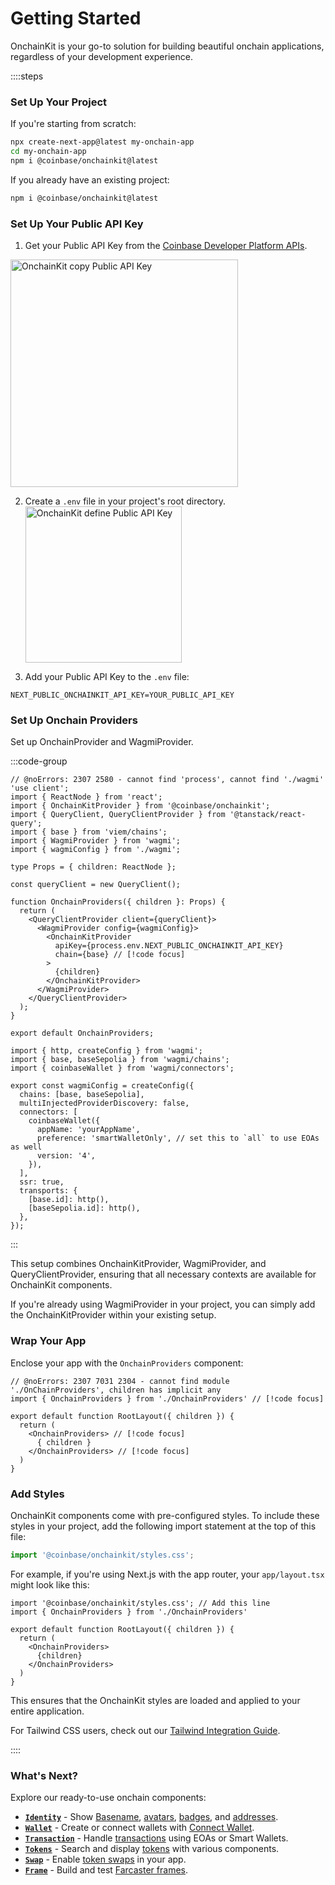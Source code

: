 # Getting Started

OnchainKit is your go-to solution for building beautiful onchain applications, regardless of your development experience.

::::steps

### Set Up Your Project

If you're starting from scratch:

```bash
npx create-next-app@latest my-onchain-app
cd my-onchain-app
npm i @coinbase/onchainkit@latest
```

If you already have an existing project:

```bash
npm i @coinbase/onchainkit@latest
```

### Set Up Your Public API Key

1. Get your Public API Key from the [Coinbase Developer Platform APIs](https://portal.cdp.coinbase.com/products/onchainkit).

<img alt="OnchainKit copy Public API Key"
  src="https://onchainkit.xyz/assets/copy-api-key-guide.png"
  height="364"/>

2. Create a `.env` file in your project's root directory.
   <img
     alt="OnchainKit define Public API Key"
     src="https://onchainkit.xyz/assets/getting-started-create-env-file.png"
     width="250"
     loading="lazy"
   />

3. Add your Public API Key to the `.env` file:

```tsx [.env]
NEXT_PUBLIC_ONCHAINKIT_API_KEY=YOUR_PUBLIC_API_KEY
```

### Set Up Onchain Providers

Set up OnchainProvider and WagmiProvider. 

:::code-group

```tsx twoslash [OnchainProviders.tsx]
// @noErrors: 2307 2580 - cannot find 'process', cannot find './wagmi'
'use client';
import { ReactNode } from 'react';
import { OnchainKitProvider } from '@coinbase/onchainkit';
import { QueryClient, QueryClientProvider } from '@tanstack/react-query';
import { base } from 'viem/chains';
import { WagmiProvider } from 'wagmi';
import { wagmiConfig } from './wagmi';

type Props = { children: ReactNode };

const queryClient = new QueryClient();

function OnchainProviders({ children }: Props) {
  return (
    <QueryClientProvider client={queryClient}>
      <WagmiProvider config={wagmiConfig}>
        <OnchainKitProvider
          apiKey={process.env.NEXT_PUBLIC_ONCHAINKIT_API_KEY}
          chain={base} // [!code focus]
        >
          {children}
        </OnchainKitProvider>
      </WagmiProvider>
    </QueryClientProvider>
  );
}

export default OnchainProviders;
```

```tsx twoslash [wagmi.ts]
import { http, createConfig } from 'wagmi';
import { base, baseSepolia } from 'wagmi/chains';
import { coinbaseWallet } from 'wagmi/connectors';

export const wagmiConfig = createConfig({
  chains: [base, baseSepolia],
  multiInjectedProviderDiscovery: false,
  connectors: [
    coinbaseWallet({
      appName: 'yourAppName',
      preference: 'smartWalletOnly', // set this to `all` to use EOAs as well
      version: '4',
    }),
  ],
  ssr: true,
  transports: {
    [base.id]: http(),
    [baseSepolia.id]: http(),
  },
});
```
:::

This setup combines OnchainKitProvider, WagmiProvider, and QueryClientProvider, ensuring that all necessary contexts are available for OnchainKit components.

If you're already using WagmiProvider in your project, you can simply add the OnchainKitProvider within your existing setup.

### Wrap Your App

Enclose your app with the `OnchainProviders` component:

```tsx twoslash [layout.tsx]
// @noErrors: 2307 7031 2304 - cannot find module './OnChainProviders', children has implicit any
import { OnchainProviders } from './OnchainProviders' // [!code focus]

export default function RootLayout({ children }) {
  return (
    <OnchainProviders> // [!code focus]
      { children }
    </OnchainProviders> // [!code focus]
  )
}  
```

### Add Styles

OnchainKit components come with pre-configured styles. To include these styles in your project, add the following import statement at the top of this file:

```javascript
import '@coinbase/onchainkit/styles.css';
```

For example, if you're using Next.js with the app router, your `app/layout.tsx` might look like this:

```tsx
import '@coinbase/onchainkit/styles.css'; // Add this line
import { OnchainProviders } from './OnchainProviders'

export default function RootLayout({ children }) {
  return (
    <OnchainProviders>
      {children}
    </OnchainProviders>
  )
}
```

This ensures that the OnchainKit styles are loaded and applied to your entire application.

For Tailwind CSS users, check out our [Tailwind Integration Guide](/guides/tailwind).

::::

### What's Next?

Explore our ready-to-use onchain components:

- [**`Identity`**](/identity/identity) - Show [Basename](/identity/name), [avatars](/identity/avatar), [badges](/identity/badge), and [addresses](/identity/address).
- [**`Wallet`**](/wallet/wallet) - Create or connect wallets with [Connect Wallet](/wallet/wallet).
- [**`Transaction`**](/transaction/transaction) - Handle [transactions](/transaction/transaction) using EOAs or Smart Wallets.
- [**`Tokens`**](/token/token-chip) - Search and display [tokens](/token/token-chip) with various components.
- [**`Swap`**](/swap/swap) - Enable [token swaps](/swap/swap) in your app.
- [**`Frame`**](/frame/frame-metadata) - Build and test [Farcaster frames](/frame/frame-metadata).
